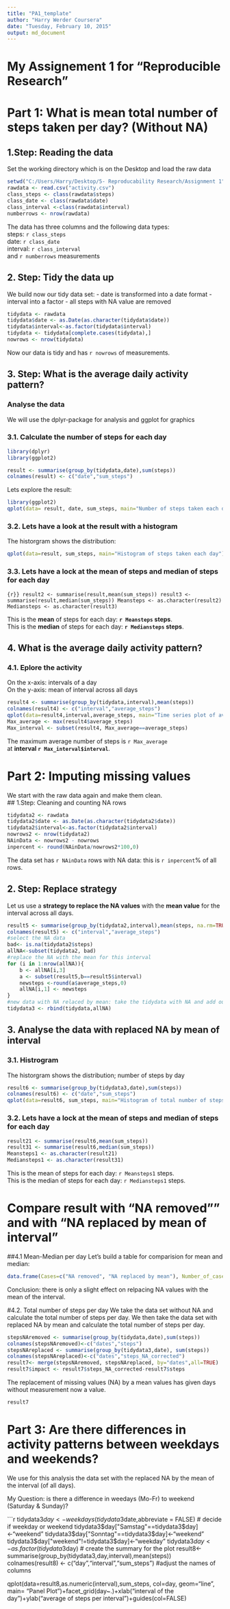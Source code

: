 ```yaml
---
title: "PA1_template"
author: "Harry Werder Coursera"
date: "Tuesday, February 10, 2015"
output: md_document
---
```

# My Assignement 1 for "Reproducible Research"

# Part 1: What is mean total number of steps taken per day? (Without NA)
## 1.Step: Reading the data
Set the working directory which is on the Desktop and load the raw data
```r
setwd("C:/Users/Harry/Desktop/5- Reproducability Research/Assignment 1")
rawdata <- read.csv("activity.csv")
class_steps <- class(rawdata$steps)
class_date <- class(rawdata$date)
class_interval <-class(rawdata$interval)
numberrows <- nrow(rawdata)
```

The data has three columns and the following data types:  
steps: `r class_steps`  
date: `r class_date`  
interval: `r class_interval`  
and `r numberrows` measurements  

## 2. Step: Tidy the data up
We build now our tidy data set:
- date is transformed into a date format
- interval into a factor
- all steps with NA value are removed
```r
tidydata <- rawdata
tidydata$date <- as.Date(as.character(tidydata$date))
tidydata$interval<-as.factor(tidydata$interval)
tidydata <- tidydata[complete.cases(tidydata),]
nowrows <- nrow(tidydata)
```
Now our data is tidy and has `r nowrows` of measurements.

## 3. Step: What is the average daily activity pattern? 
### Analyse the data  
We will use the dplyr-package for analysis and ggplot for graphics

### 3.1. Calculate the number of steps for each day  
```r
library(dplyr)
library(ggplot2)
```
``` r
result <- summarise(group_by(tidydata,date),sum(steps))
colnames(result) <- c("date","sum_steps")
```
Lets explore the result:
```r
library(ggplot2)
qplot(data= result, date, sum_steps, main="Number of steps taken each day")
```

### 3.2. Lets have a look at the result with a histogram  
The historgram shows the distribution:
``` r
qplot(data=result, sum_steps, main="Histogram of steps taken each day")

```

### 3.3. Lets have a lock at the mean of steps and median of steps for each day
```{r}}
result2 <- summarise(result,mean(sum_steps))
result3 <- summarise(result,median(sum_steps))
Meansteps <- as.character(result2)
Mediansteps <- as.character(result3)
```
  
This is the **mean** of steps for each day:  **`r Meansteps `  steps**.  
This is the **median** of steps for each day:   **`r Mediansteps ` steps**.

## 4. What is the average daily activity pattern?

### 4.1. Eplore the activity  
On the x-axis: intervals of a day  
On the y-axis: mean of interval across all days  
```r
result4 <- summarise(group_by(tidydata,interval),mean(steps))
colnames(result4) <- c("interval","average_steps")
qplot(data=result4,interval,average_steps, main="Time series plot of average steps taken")
Max_average <- max(result4$average_steps)
Max_interval <- subset(result4, Max_average==average_steps)
```
The maximum average number of steps is `r Max_average `   
at **interval `r Max_interval$interval `**.

# Part 2: Imputing missing values
We start with the raw data again and make them clean.  
## 1.Step: Cleaning and counting NA rows
``` r
tidydata2 <- rawdata
tidydata2$date <- as.Date(as.character(tidydata2$date))
tidydata2$interval<-as.factor(tidydata2$interval)
nowrows2 <- nrow(tidydata2)
NAinData <- nowrows2 - nowrows
inpercent <- round(NAinData/nowrows2*100,0)
```
The data set has `r NAinData` rows with NA data: this is `r inpercent`% of all rows.

## 2. Step: Replace strategy  
Let us use a **strategy to replace the NA values** with the **mean value** for the interval across all days.  
```r
result5 <- summarise(group_by(tidydata2,interval),mean(steps, na.rm=TRUE))
colnames(result5) <- c("interval","average_steps")
#select the NA data
bad<- is.na(tidydata2$steps)
allNA<-subset(tidydata2, bad)
#replace the NA with the mean for this interval
for (i in 1:nrow(allNA)){
    b <- allNA[i,3]
    a <- subset(result5,b==result5$interval)
    newsteps <-round(a$average_steps,0)
    allNA[i,1] <- newsteps
}
#new data with NA relaced by mean: take the tidydata with NA and add our allNA with the means
tidydata3 <- rbind(tidydata,allNA)
```
## 3. Analyse the data with replaced NA by mean of interval

### 3.1. Histrogram
The historgram shows the distribution; number of steps by day
``` r
result6 <- summarise(group_by(tidydata3,date),sum(steps))
colnames(result6) <- c("date","sum_steps")
qplot(data=result6, sum_steps, main="Histogram of total number of steps taken each day")
```

### 3.2. Lets have a lock at the mean of steps and median of steps for each day
```r
result21 <- summarise(result6,mean(sum_steps))
result31 <- summarise(result6,median(sum_steps))
Meansteps1 <- as.character(result21)
Mediansteps1 <- as.character(result31)
```
  
This is the mean of steps for each day:  `r Meansteps1 `  steps.  
This is the median of steps for each day:   `r Mediansteps1 ` steps.

# Compare result with "NA removed"" and with "NA replaced by mean of interval"
##4.1 Mean-Median per day
Let's build a table for comparision for mean and median:
```r
data.frame(Cases=c("NA removed", "NA replaced by mean"), Number_of_cases= c(nowrows,nowrows2), Mean_value= c(Meansteps,Meansteps1), Median_value= c(Mediansteps, Mediansteps1))

```

Conclusion: there is only a slight effect on relpacing NA values with the mean of the interval.

#4.2. Total number of steps per day
We take the data set without NA and calculate the total number of steps per day.
We then take the data set with replaced NA by mean and calculate the total number of steps per day.
```r
stepsNAremoved <- summarise(group_by(tidydata,date),sum(steps))
colnames(stepsNAremoved)<-c("dates","steps")
stepsNAreplaced <- summarise(group_by(tidydata3,date), sum(steps))
colnames(stepsNAreplaced)<-c("dates","steps_NA_corrected")
result7<- merge(stepsNAremoved, stepsNAreplaced, by="dates",all=TRUE)
result7$impact <- result7$steps_NA_corrected-result7$steps
```

The replacement of missing values (NA) by a mean values has given days without measurement now a value.  
```r
result7
```


# Part 3: Are there differences in activity patterns between weekdays and weekends?  

We use for this analysis the data set with the replaced NA by the mean of the interval (of all days).

My Question: is there a difference in weedays (Mo-Fr) to weekend (Saturday & Sunday)?

```r
tidydata3$day <- weekdays(tidydata3$date,abbreviate = FALSE)
# decide if weekday or weekend
tidydata3$day["Samstag"==tidydata3$day]<-"weekend"
tidydata3$day["Sonntag"==tidydata3$day]<-"weekend"
tidydata3$day["weekend"!=tidydata3$day]<-"weekday"
tidydata3$day <- as.factor(tidydata3$day)
# create the summary for the plot
result8<-summarise(group_by(tidydata3,day,interval),mean(steps))
colnames(result8) <- c("day","interval","sum_steps")  #adjust the names of columns

qplot(data=result8,as.numeric(interval),sum_steps, col=day, geom="line", main= "Panel Plot")+facet_grid(day~.)+xlab("interval of the day")+ylab("average of steps per interval")+guides(col=FALSE)
